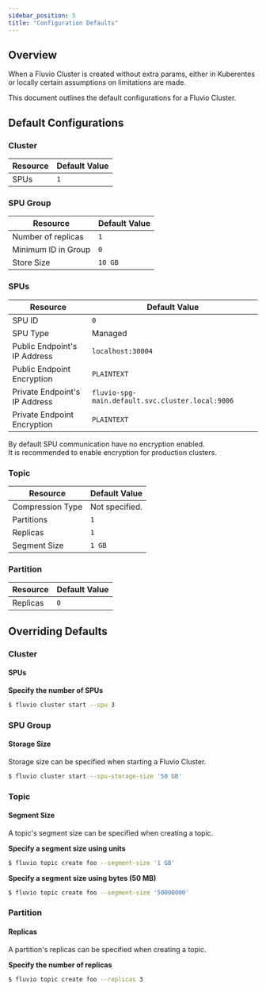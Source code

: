 ```yaml
---
sidebar_position: 5
title: "Configuration Defaults"
---
```


## Overview

When a Fluvio Cluster is created without extra params, either in Kuberentes
or locally certain assumptions on limitations are made.

This document outlines the default configurations for a Fluvio Cluster.

## Default Configurations

### Cluster

| Resource | Default Value |
|-|-|
| SPUs | `1` |

### SPU Group

| Resource | Default Value |
|-|-|
| Number of replicas | `1` |
| Minimum ID in Group | `0` |
| Store Size | `10 GB` |

### SPUs

| Resource | Default Value |
|-|-|
| SPU ID | `0` |
| SPU Type | Managed |
| Public Endpoint's IP Address | `localhost:30004`
| Public Endpoint Encryption | `PLAINTEXT` |
| Private Endpoint's IP Address | `fluvio-spg-main.default.svc.cluster.local:9006`
| Private Endpoint Encryption | `PLAINTEXT` |

<Alert>
  By default SPU communication have no encryption enabled.<br />
  It is recommended to enable encryption for production clusters.
</Alert>

### Topic

| Resource | Default Value |
|-|-|
| Compression Type | Not specified. |
| Partitions | `1` |
| Replicas | `1` |
| Segment Size | `1 GB` |

### Partition

| Resource | Default Value |
|-|-|
| Replicas | `0`

## Overriding Defaults

### Cluster

#### SPUs

**Specify the number of SPUs**

```bash copy="fl"
$ fluvio cluster start --spu 3
```

### SPU Group

#### Storage Size

Storage size can be specified when starting a Fluvio Cluster.

```bash copy="fl"
$ fluvio cluster start --spu-storage-size '50 GB'
```

### Topic

#### Segment Size

A topic's segment size can be specified when creating a topic.

**Specify a segment size using units**

```bash copy="fl"
$ fluvio topic create foo --segment-size '1 GB'
```

**Specify a segment size using bytes (50 MB)**

```bash copy="fl"
$ fluvio topic create foo --segment-size '50000000'
```

### Partition

#### Replicas

A partition's replicas can be specified when creating a topic.

**Specify the number of replicas**

```bash copy="fl"
$ fluvio topic create foo --replicas 3
```
